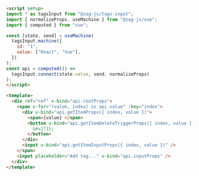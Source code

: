 ```md
<script setup>
import * as tagsInput from "@zag-js/tags-input";
import { normalizeProps, useMachine } from "@zag-js/vue";
import { computed } from "vue";

const [state, send] = useMachine(
  tagsInput.machine({
    id: "1",
    value: ["React", "Vue"],
  })
);
const api = computed(() =>
  tagsInput.connect(state.value, send, normalizeProps)
);
</script>

<template>
  <div ref="ref" v-bind="api.rootProps">
    <span v-for="(value, index) in api.value" :key="index">
      <div v-bind="api.getItemProps({ index, value })">
        <span>{value} </span>
        <button v-bind="api.getItemDeleteTriggerProps({ index, value })">
          &#x2715;
        </button>
      </div>
      <input v-bind="api.getItemInputProps({ index, value })" />
    </span>
    <input placeholder="Add tag..." v-bind="api.inputProps" />
  </div>
</template>
```
